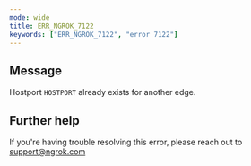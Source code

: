 ```yaml
---
mode: wide
title: ERR_NGROK_7122
keywords: ["ERR_NGROK_7122", "error 7122"]
---
```


## Message

Hostport `HOSTPORT` already exists for another edge.

## Further help

If you're having trouble resolving this error, please reach out to [support@ngrok.com](mailto:support@ngrok.com?subject=Help%20with%20ERR_NGROK_7122)
